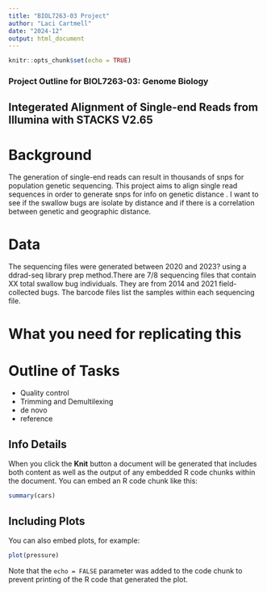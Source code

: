 ```yaml
---
title: "BIOL7263-03 Project"
author: "Laci Cartmell"
date: "2024-12"
output: html_document
---
```


```r
knitr::opts_chunk$set(echo = TRUE)
```

### Project Outline for BIOL7263-03: Genome Biology

## Integerated Alignment of Single-end Reads from Illumina with STACKS V2.65

# Background
The generation of single-end reads can result in thousands of snps for population genetic sequencing. This project aims to align single read sequences in order to generate snps for info on genetic distance . I want to see if the swallow bugs are isolate by distance and if there is a correlation between genetic and geographic distance. 

# Data
The sequencing files were generated between 2020 and 2023? using a ddrad-seq library prep method.There are 7/8 sequencing files that contain XX total swallow bug individuals. They are from 2014 and 2021 field-collected bugs. The barcode files list the samples within each sequencing file. 

# What you need for replicating this

# Outline of Tasks 
- Quality control
- Trimming and Demultilexing
- de novo
- reference 


## Info Details

When you click the **Knit** button a document will be generated that includes both content as well as the output of any embedded R code chunks within the document. You can embed an R code chunk like this:

```r
summary(cars)
```

## Including Plots

You can also embed plots, for example:

```r
plot(pressure)
```

Note that the `echo = FALSE` parameter was added to the code chunk to prevent printing of the R code that generated the plot.
